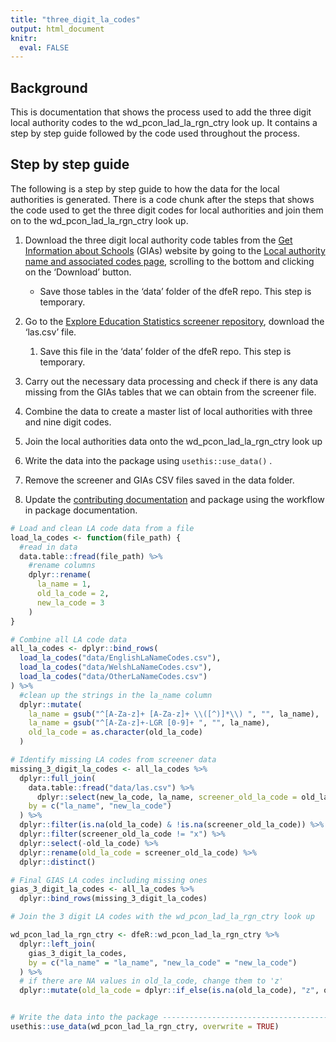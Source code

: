 ```yaml
---
title: "three_digit_la_codes"
output: html_document
knitr: 
  eval: FALSE
---
```


## Background

This is documentation that shows the process used to add the three digit local authority codes to the wd_pcon_lad_la_rgn_ctry look up. It contains a step by step guide followed by the code used throughout the process.

## Step by step guide

The following is a step by step guide to how the data for the local authorities is generated. There is a code chunk after the steps that shows the code used to get the three digit codes for local authorities and join them on to the wd_pcon_lad_la_rgn_ctry look up.

1.  Download the three digit local authority code tables from the [Get Information about Schools](https://get-information-schools.service.gov.uk/) (GIAs) website by going to the [Local authority name and associated codes page](https://get-information-schools.service.gov.uk/Guidance/LaNameCodes), scrolling to the bottom and clicking on the 'Download' button.

    -   Save those tables in the 'data' folder of the dfeR repo. This step is temporary.

2.  Go to the [Explore Education Statistics screener repository](https://github.com/dfe-analytical-services/dfe-published-data-qa/blob/main/data/las.csv), download the 'las.csv' file.

    1.  Save this file in the 'data' folder of the dfeR repo. This step is temporary.

3.  Carry out the necessary data processing and check if there is any data missing from the GIAs tables that we can obtain from the screener file.

4.  Combine the data to create a master list of local authorities with three and nine digit codes.

5.  Join the local authorities data onto the wd_pcon_lad_la_rgn_ctry look up

6.  Write the data into the package using `usethis::use_data()` .

7.  Remove the screener and GIAs CSV files saved in the data folder.

8.  Update the [contributing documentation](https://dfe-analytical-services.github.io/dfeR/CONTRIBUTING.html) and package using the workflow in package documentation.

```r
# Load and clean LA code data from a file
load_la_codes <- function(file_path) {
  #read in data 
  data.table::fread(file_path) %>%
    #rename columns 
    dplyr::rename(
      la_name = 1,
      old_la_code = 2,
      new_la_code = 3
    )
}

# Combine all LA code data
all_la_codes <- dplyr::bind_rows(
  load_la_codes("data/EnglishLaNameCodes.csv"),
  load_la_codes("data/WelshLaNameCodes.csv"),
  load_la_codes("data/OtherLaNameCodes.csv")
) %>%
  #clean up the strings in the la_name column 
  dplyr::mutate(
    la_name = gsub("^[A-Za-z]+ [A-Za-z]+ \\([^)]*\\) ", "", la_name),
    la_name = gsub("^[A-Za-z]+-LGR [0-9]+ ", "", la_name),
    old_la_code = as.character(old_la_code)
  )

# Identify missing LA codes from screener data
missing_3_digit_la_codes <- all_la_codes %>%
  dplyr::full_join(
    data.table::fread("data/las.csv") %>%
      dplyr::select(new_la_code, la_name, screener_old_la_code = old_la_code),
    by = c("la_name", "new_la_code")
  ) %>%
  dplyr::filter(is.na(old_la_code) & !is.na(screener_old_la_code)) %>%
  dplyr::filter(screener_old_la_code != "x") %>%
  dplyr::select(-old_la_code) %>%
  dplyr::rename(old_la_code = screener_old_la_code) %>%
  dplyr::distinct()

# Final GIAS LA codes including missing ones
gias_3_digit_la_codes <- all_la_codes %>%
  dplyr::bind_rows(missing_3_digit_la_codes)

# Join the 3 digit LA codes with the wd_pcon_lad_la_rgn_ctry look up

wd_pcon_lad_la_rgn_ctry <- dfeR::wd_pcon_lad_la_rgn_ctry %>%
  dplyr::left_join(
    gias_3_digit_la_codes,
    by = c("la_name" = "la_name", "new_la_code" = "new_la_code")
  ) %>%
  # if there are NA values in old_la_code, change them to 'z'
  dplyr::mutate(old_la_code = dplyr::if_else(is.na(old_la_code), "z", old_la_code))


# Write the data into the package ---------------------------------------------
usethis::use_data(wd_pcon_lad_la_rgn_ctry, overwrite = TRUE)


```
